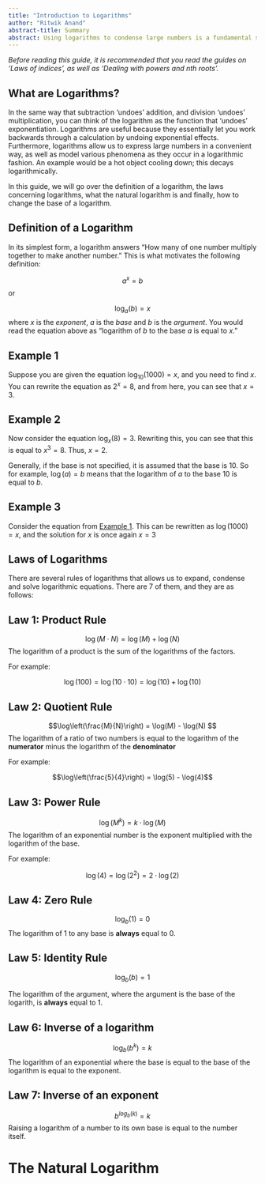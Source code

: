 ```yaml
---
title: "Introduction to Logarithms"
author: "Ritwik Anand"
abstract-title: Summary
abstract: Using logarithms to condense large numbers is a fundamental skill when working in Mathematics. Understanding the laws of logarithms, working with the natural logarithm and learning how to change the base of a logarithm are key in mastering their functionality.
---
```


*Before reading this guide, it is recommended that you read the guides on 'Laws of indices', as well as 'Dealing with powers and nth roots'.*

## What are Logarithms?

In the same way that subtraction 'undoes' addition, and division 'undoes' multiplication, you can think of the logarithm as the function that 'undoes' exponentiation. Logarithms are useful because they essentially let you work backwards through a calculation by undoing exponential effects. Furthermore, logarithms allow us to express large numbers in a convenient way, as well as model various phenomena as they occur in a logarithmic fashion. An example would be a hot object cooling down; this decays logarithmically.

In this guide, we will go over the definition of a logarithm, the laws concerning logarithms, what the natural logarithm is and finally, how to change the base of a logarithm.

::: callout-note
## Definition of a Logarithm

In its simplest form, a logarithm answers "How many of one number multiply together to make another number." This is what motivates the following definition:

$$ a^x = b$$ or

$$\log_a(b) = x $$ where $x$ is the *exponent*, $a$ is the *base* and $b$ is the *argument*. You would read the equation above as "logarithm of $b$ to the base $a$ is equal to $x$."
:::

::: {#example-1-link .callout-note appearance="simple"}
## Example 1

Suppose you are given the equation $\log_{10}(1000) = x$, and you need to find $x$. You can rewrite the equation as $2^x = 8$, and from here, you can see that $x = 3$.
:::

::: {.callout-note appearance="simple"}
## Example 2

Now consider the equation $\log_x(8) = 3$. Rewriting this, you can see that this is equal to $x^3 = 8$. Thus, $x = 2$.
:::

Generally, if the base is not specified, it is assumed that the base is 10. So for example, $\log(a) = b$ means that the logarithm of $a$ to the base $10$ is equal to $b$.

::: {.callout-note appearance="simple"}
## Example 3

Consider the equation from [Example 1](#example-1-link). This can be rewritten as $\log(1000) = x$, and the solution for $x$ is once again $x = 3$
:::

## Laws of Logarithms

There are several rules of logarithms that allows us to expand, condense and solve logarithmic equations. There are 7 of them, and they are as follows:

::: callout-note
## Law 1: Product Rule

$$\log(M \cdot N) = \log(M) + \log(N)$$ The logarithm of a product is the sum of the logarithms of the factors.

For example:

$$\log(100) = \log(10 \cdot 10) = \log(10) + \log(10)$$
:::

::: callout-note
## Law 2: Quotient Rule

$$\log\left(\frac{M}{N}\right) = \log(M) - \log(N) $$ The logarithm of a ratio of two numbers is equal to the logarithm of the **numerator** minus the logarithm of the **denominator**

For example:

$$\log\left(\frac{5}{4}\right) = \log(5) - \log(4)$$
:::

::: callout-note
## Law 3: Power Rule

$$\log(M^k) = k \cdot \log(M)$$ The logarithm of an exponential number is the exponent multiplied with the logarithm of the base.

For example:

$$\log(4) = \log(2^2) = 2 \cdot \log(2)$$
:::

::: callout-note
## Law 4: Zero Rule

$$\log_b(1) = 0$$ The logarithm of 1 to any base is **always** equal to 0.
:::

::: callout-note
## Law 5: Identity Rule

$$\log_b(b) = 1$$

The logarithm of the argument, where the argument is the base of the logarith, is **always** equal to 1.
:::

::: callout-note
## Law 6: Inverse of a logarithm

$$\log_b(b^k) = k$$ The logarithm of an exponential where the base is equal to the base of the logarithm is equal to the exponent.
:::

::: callout-note
## Law 7: Inverse of an exponent

$$b^{log_b(k)} = k$$ Raising a logarithm of a number to its own base is equal to the number itself.
:::

# The Natural Logarithm


